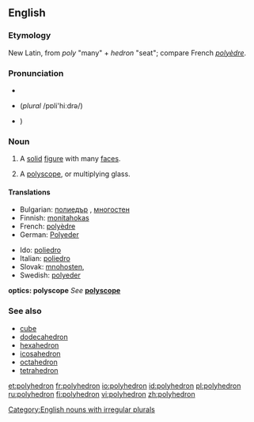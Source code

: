 ==English==

===Etymology===
New Latin, from {{Gr.}} ''poly'' "many" + ''hedron'' "seat"; compare French ''[[polyèdre]]''.

===Pronunciation===
*{{AHD|pŏlēhē'drən (''plural'' pŏlēhē'drə)}}
*{{IPA|/pɒli'hiːdrən/}} (''plural'' /pɒli'hiːdrə/)
*{{SAMPA|/pQli"hi:dr@n</tt>/ (''plural'' /<tt>pQli"hi:dr@/}})

===Noun===
{{en-noun|polyhedr|a|pl2=polyhedrons}}

# {{geometry}} A [[solid]] [[figure]] with many [[face]]s.
# {{optics}} A [[polyscope]], or multiplying glass.

====Translations====
{{trans-top|geometry: solid figure}}
*Bulgarian: [[полиедър]] {{m}}, [[многостен]] {{m}}
*Finnish: [[monitahokas]]
*French: [[polyèdre]] {{m}}
*German: [[Polyeder]] {{n}}
{{trans-mid}}
*Ido: [[poliedro]]
*Italian: [[poliedro]]
*Slovak: [[mnohosten]], {{m}}
*Swedish: [[polyeder]] {{c}}
{{trans-bottom}}

'''optics: polyscope'''
''See'' '''[[polyscope]]'''

===See also===
*[[cube]]
*[[dodecahedron]]
*[[hexahedron]]
*[[icosahedron]]
*[[octahedron]]
*[[tetrahedron]]

[[Category:English nouns with irregular plurals]]

[[et:polyhedron]]
[[fr:polyhedron]]
[[io:polyhedron]]
[[id:polyhedron]]
[[pl:polyhedron]]
[[ru:polyhedron]]
[[fi:polyhedron]]
[[vi:polyhedron]]
[[zh:polyhedron]]
